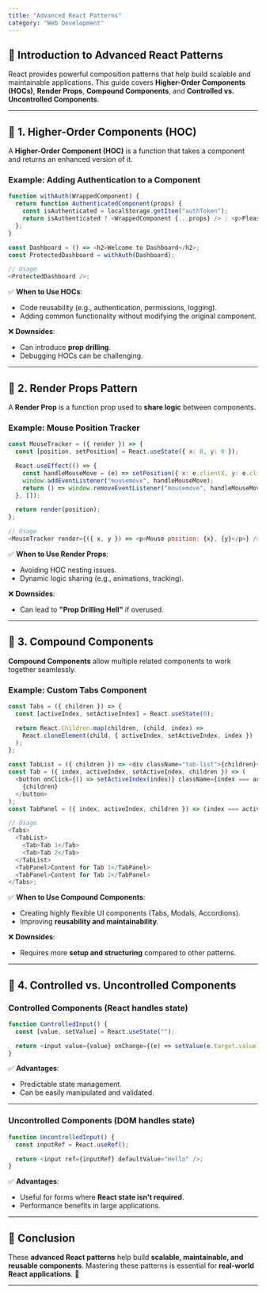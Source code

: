 ```yaml
---
title: "Advanced React Patterns"
category: "Web Development"
---
```


## 📌 Introduction to Advanced React Patterns

React provides powerful composition patterns that help build scalable and maintainable applications. This guide covers **Higher-Order Components (HOCs)**, **Render Props**, **Compound Components**, and **Controlled vs. Uncontrolled Components**.

---

## 🔹 1. Higher-Order Components (HOC)

A **Higher-Order Component (HOC)** is a function that takes a component and returns an enhanced version of it.

### **Example: Adding Authentication to a Component**
```javascript
function withAuth(WrappedComponent) {
  return function AuthenticatedComponent(props) {
    const isAuthenticated = localStorage.getItem("authToken");
    return isAuthenticated ? <WrappedComponent {...props} /> : <p>Please log in.</p>;
  };
}

const Dashboard = () => <h2>Welcome to Dashboard</h2>;
const ProtectedDashboard = withAuth(Dashboard);

// Usage
<ProtectedDashboard />;
```

✅ **When to Use HOCs**:  
- Code reusability (e.g., authentication, permissions, logging).  
- Adding common functionality without modifying the original component.  

❌ **Downsides**:  
- Can introduce **prop drilling**.  
- Debugging HOCs can be challenging.

---

## 🔹 2. Render Props Pattern

A **Render Prop** is a function prop used to **share logic** between components.

### **Example: Mouse Position Tracker**
```javascript
const MouseTracker = ({ render }) => {
  const [position, setPosition] = React.useState({ x: 0, y: 0 });

  React.useEffect(() => {
    const handleMouseMove = (e) => setPosition({ x: e.clientX, y: e.clientY });
    window.addEventListener("mousemove", handleMouseMove);
    return () => window.removeEventListener("mousemove", handleMouseMove);
  }, []);

  return render(position);
};

// Usage
<MouseTracker render={({ x, y }) => <p>Mouse position: {x}, {y}</p>} />;
```

✅ **When to Use Render Props**:  
- Avoiding HOC nesting issues.  
- Dynamic logic sharing (e.g., animations, tracking).  

❌ **Downsides**:  
- Can lead to **"Prop Drilling Hell"** if overused.  

---

## 🔹 3. Compound Components

**Compound Components** allow multiple related components to work together seamlessly.

### **Example: Custom Tabs Component**
```javascript
const Tabs = ({ children }) => {
  const [activeIndex, setActiveIndex] = React.useState(0);

  return React.Children.map(children, (child, index) =>
    React.cloneElement(child, { activeIndex, setActiveIndex, index })
  );
};

const TabList = ({ children }) => <div className="tab-list">{children}</div>;
const Tab = ({ index, activeIndex, setActiveIndex, children }) => (
  <button onClick={() => setActiveIndex(index)} className={index === activeIndex ? "active" : ""}>
    {children}
  </button>
);
const TabPanel = ({ index, activeIndex, children }) => (index === activeIndex ? <div>{children}</div> : null);

// Usage
<Tabs>
  <TabList>
    <Tab>Tab 1</Tab>
    <Tab>Tab 2</Tab>
  </TabList>
  <TabPanel>Content for Tab 1</TabPanel>
  <TabPanel>Content for Tab 2</TabPanel>
</Tabs>;
```

✅ **When to Use Compound Components**:  
- Creating highly flexible UI components (Tabs, Modals, Accordions).  
- Improving **reusability and maintainability**.  

❌ **Downsides**:  
- Requires more **setup and structuring** compared to other patterns.

---

## 🔹 4. Controlled vs. Uncontrolled Components

### **Controlled Components** (React handles state)

```javascript
function ControlledInput() {
  const [value, setValue] = React.useState("");

  return <input value={value} onChange={(e) => setValue(e.target.value)} />;
}
```

✅ **Advantages**:  
- Predictable state management.  
- Can be easily manipulated and validated.  

---

### **Uncontrolled Components** (DOM handles state)

```javascript
function UncontrolledInput() {
  const inputRef = React.useRef();

  return <input ref={inputRef} defaultValue="Hello" />;
}
```

✅ **Advantages**:  
- Useful for forms where **React state isn't required**.  
- Performance benefits in large applications.

---

## 📌 Conclusion

These **advanced React patterns** help build **scalable, maintainable, and reusable components**. Mastering these patterns is essential for **real-world React applications**. 🚀

---
